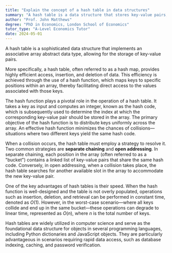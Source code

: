 ```yaml
---
title: "Explain the concept of a hash table in data structures"
summary: "A hash table is a data structure that stores key-value pairs, functioning as an associative array to facilitate efficient data retrieval and management."
author: "Prof. John Matthews"
degree: "PhD in Economics, London School of Economics"
tutor_type: "A-Level Economics Tutor"
date: 2024-05-01
---
```


A hash table is a sophisticated data structure that implements an associative array abstract data type, allowing for the storage of key-value pairs.

More specifically, a hash table, often referred to as a hash map, provides highly efficient access, insertion, and deletion of data. This efficiency is achieved through the use of a hash function, which maps keys to specific positions within an array, thereby facilitating direct access to the values associated with those keys.

The hash function plays a pivotal role in the operation of a hash table. It takes a key as input and computes an integer, known as the hash code, which is subsequently used to determine the index at which the corresponding key-value pair should be stored in the array. The primary objective of the hash function is to distribute keys uniformly across the array. An effective hash function minimizes the chances of collisions—situations where two different keys yield the same hash code.

When a collision occurs, the hash table must employ a strategy to resolve it. Two common strategies are **separate chaining** and **open addressing**. In separate chaining, each position in the array (often referred to as a "bucket") contains a linked list of key-value pairs that share the same hash code. Conversely, in open addressing, when a collision takes place, the hash table searches for another available slot in the array to accommodate the new key-value pair.

One of the key advantages of hash tables is their speed. When the hash function is well-designed and the table is not overly populated, operations such as insertion, deletion, and retrieval can be performed in constant time, denoted as $O(1)$. However, in the worst-case scenario—where all keys collide and end up in the same bucket—these operations can degrade to linear time, represented as $O(n)$, where $n$ is the total number of keys.

Hash tables are widely utilized in computer science and serve as the foundational data structure for objects in several programming languages, including Python dictionaries and JavaScript objects. They are particularly advantageous in scenarios requiring rapid data access, such as database indexing, caching, and password verification.
    